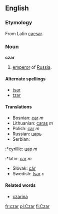 ==English==
===Etymology===
From Latin [[caesar]].

===Noun===
'''czar'''

# [[emperor]] of [[Russia]].

====Alternate spellings====
*[[tsar]]
*[[tzar]]

====Translations====
*Bosnian: [[car]] ''m''
*Lithuanian: [[caras]] ''m''
*Polish: [[car]] ''m''
*Russian: [[царь]]
*Serbian:
:*cyrillic: [[цар]] ''m''
:*latin: [[car]] ''m''
*Slovak: [[cár#Slovak|cár]]
*Swedish: [[tsar]] ''c''

====Related words====
*[[czarina]]

[[fr:czar]]
[[pl:Czar]]
[[fi:Czar]]